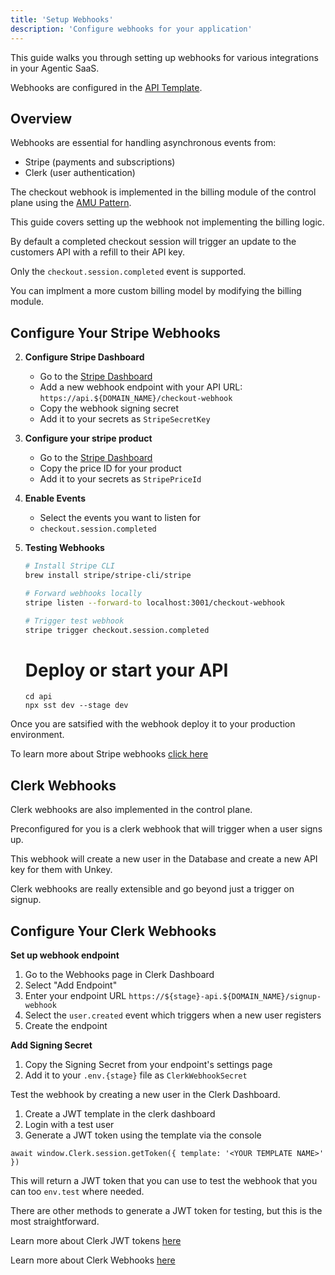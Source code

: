 ```yaml
---
title: 'Setup Webhooks'
description: 'Configure webhooks for your application'
---
```


This guide walks you through setting up webhooks for various integrations in your Agentic SaaS.

Webhooks are configured in the [API Template](/templates/api-template).
## Overview

Webhooks are essential for handling asynchronous events from:
- Stripe (payments and subscriptions)
- Clerk (user authentication)


The checkout webhook is implemented in the billing module of the control plane using the [AMU Pattern](concepts/amu-pattern.mdx).

This guide covers setting up the webhook not implementing the billing logic. 

By default a completed checkout session will trigger an update to the customers API with a refill to their API key. 

Only the `checkout.session.completed` event is supported. 

You can implment a more custom billing model by modifying the billing module. 


## Configure Your Stripe Webhooks

2. **Configure Stripe Dashboard**
   - Go to the [Stripe Dashboard](https://dashboard.stripe.com/webhooks)
   - Add a new webhook endpoint with your API URL: `https://api.${DOMAIN_NAME}/checkout-webhook`
   - Copy the webhook signing secret
   - Add it to your secrets as `StripeSecretKey`

3. **Configure your stripe product**
   - Go to the [Stripe Dashboard](https://dashboard.stripe.com/products)
   - Copy the price ID for your product 
   - Add it to your secrets as `StripePriceId`

3. **Enable Events**
   - Select the events you want to listen for
   - `checkout.session.completed`

4. **Testing Webhooks**
   ```bash
   # Install Stripe CLI
   brew install stripe/stripe-cli/stripe

   # Forward webhooks locally
   stripe listen --forward-to localhost:3001/checkout-webhook

   # Trigger test webhook
   stripe trigger checkout.session.completed
   ```

   # Deploy or start your API
   ```
   cd api 
   npx sst dev --stage dev 
   ```
Once you are satsified with the webhook deploy it to your production environment. 

To learn more about Stripe webhooks [click here](https://docs.stripe.com/webhooks)

## Clerk Webhooks

Clerk webhooks are also implemented in the control plane. 

Preconfigured for you is a clerk webhook that will trigger when a user signs up. 

This webhook will create a new user in the Database and create a new API key for them with Unkey. 

Clerk webhooks are really extensible and go beyond just a trigger on signup. 

## Configure Your Clerk Webhooks

**Set up webhook endpoint**
1. Go to the Webhooks page in Clerk Dashboard
2. Select "Add Endpoint"
3. Enter your endpoint URL `https://${stage}-api.${DOMAIN_NAME}/signup-webhook`
4. Select the `user.created` event which triggers when a new user registers
5. Create the endpoint

**Add Signing Secret**
1. Copy the Signing Secret from your endpoint's settings page
2. Add it to your `.env.{stage}` file as `ClerkWebhookSecret`

Test the webhook by creating a new user in the Clerk Dashboard. 
1. Create a JWT template in the clerk dashboard 
2. Login with a test user 
3. Generate a JWT token using the template via the console 

```
await window.Clerk.session.getToken({ template: '<YOUR TEMPLATE NAME>' })
```

This will return a JWT token that you can use to test the webhook that you can too `env.test` where needed. 

There are other methods to generate a JWT token for testing, but this is the most straightforward. 

Learn more about Clerk JWT tokens [here](https://clerk.com/docs/backend-requests/making/jwt-templates)

Learn more about Clerk Webhooks [here](https://clerk.com/docs/webhooks/overview#clerk-webhooks)